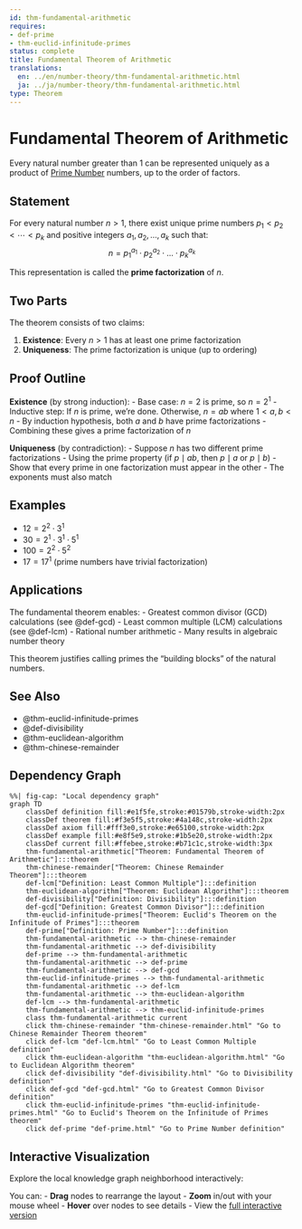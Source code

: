 ```yaml
---
id: thm-fundamental-arithmetic
requires:
- def-prime
- thm-euclid-infinitude-primes
status: complete
title: Fundamental Theorem of Arithmetic
translations:
  en: ../en/number-theory/thm-fundamental-arithmetic.html
  ja: ../ja/number-theory/thm-fundamental-arithmetic.html
type: Theorem
---
```


# Fundamental Theorem of Arithmetic {#thm-fundamental-arithmetic}

Every natural number greater than 1 can be represented uniquely as a product of [Prime Number](def-prime.qmd) numbers, up to the order of factors.

## Statement

For every natural number $n > 1$, there exist unique prime numbers $p_1 < p_2 < \cdots < p_k$ and positive integers $a_1, a_2, \ldots, a_k$ such that:
$$n = p_1^{a_1} \cdot p_2^{a_2} \cdot \ldots \cdot p_k^{a_k}$$

This representation is called the **prime factorization** of $n$.

## Two Parts

The theorem consists of two claims:

1. **Existence**: Every $n > 1$ has at least one prime factorization
2. **Uniqueness**: The prime factorization is unique (up to ordering)

## Proof Outline

**Existence** (by strong induction):
- Base case: $n = 2$ is prime, so $n = 2^1$
- Inductive step: If $n$ is prime, we're done. Otherwise, $n = ab$ where $1 < a, b < n$
- By induction hypothesis, both $a$ and $b$ have prime factorizations
- Combining these gives a prime factorization of $n$

**Uniqueness** (by contradiction):
- Suppose $n$ has two different prime factorizations
- Using the prime property (if $p \mid ab$, then $p \mid a$ or $p \mid b$)
- Show that every prime in one factorization must appear in the other
- The exponents must also match

## Examples

- $12 = 2^2 \cdot 3^1$
- $30 = 2^1 \cdot 3^1 \cdot 5^1$
- $100 = 2^2 \cdot 5^2$
- $17 = 17^1$ (prime numbers have trivial factorization)

## Applications

The fundamental theorem enables:
- Greatest common divisor (GCD) calculations (see @def-gcd)
- Least common multiple (LCM) calculations (see @def-lcm)
- Rational number arithmetic
- Many results in algebraic number theory

This theorem justifies calling primes the "building blocks" of the natural numbers.

## See Also

- @thm-euclid-infinitude-primes
- @def-divisibility
- @thm-euclidean-algorithm
- @thm-chinese-remainder

## Dependency Graph

```mermaid
%%| fig-cap: "Local dependency graph"
graph TD
    classDef definition fill:#e1f5fe,stroke:#01579b,stroke-width:2px
    classDef theorem fill:#f3e5f5,stroke:#4a148c,stroke-width:2px
    classDef axiom fill:#fff3e0,stroke:#e65100,stroke-width:2px
    classDef example fill:#e8f5e9,stroke:#1b5e20,stroke-width:2px
    classDef current fill:#ffebee,stroke:#b71c1c,stroke-width:3px
    thm-fundamental-arithmetic["Theorem: Fundamental Theorem of Arithmetic"]:::theorem
    thm-chinese-remainder["Theorem: Chinese Remainder Theorem"]:::theorem
    def-lcm["Definition: Least Common Multiple"]:::definition
    thm-euclidean-algorithm["Theorem: Euclidean Algorithm"]:::theorem
    def-divisibility["Definition: Divisibility"]:::definition
    def-gcd["Definition: Greatest Common Divisor"]:::definition
    thm-euclid-infinitude-primes["Theorem: Euclid's Theorem on the Infinitude of Primes"]:::theorem
    def-prime["Definition: Prime Number"]:::definition
    thm-fundamental-arithmetic --> thm-chinese-remainder
    thm-fundamental-arithmetic --> def-divisibility
    def-prime --> thm-fundamental-arithmetic
    thm-fundamental-arithmetic --> def-prime
    thm-fundamental-arithmetic --> def-gcd
    thm-euclid-infinitude-primes --> thm-fundamental-arithmetic
    thm-fundamental-arithmetic --> def-lcm
    thm-fundamental-arithmetic --> thm-euclidean-algorithm
    def-lcm --> thm-fundamental-arithmetic
    thm-fundamental-arithmetic --> thm-euclid-infinitude-primes
    class thm-fundamental-arithmetic current
    click thm-chinese-remainder "thm-chinese-remainder.html" "Go to Chinese Remainder Theorem theorem"
    click def-lcm "def-lcm.html" "Go to Least Common Multiple definition"
    click thm-euclidean-algorithm "thm-euclidean-algorithm.html" "Go to Euclidean Algorithm theorem"
    click def-divisibility "def-divisibility.html" "Go to Divisibility definition"
    click def-gcd "def-gcd.html" "Go to Greatest Common Divisor definition"
    click thm-euclid-infinitude-primes "thm-euclid-infinitude-primes.html" "Go to Euclid's Theorem on the Infinitude of Primes theorem"
    click def-prime "def-prime.html" "Go to Prime Number definition"
```

## Interactive Visualization

Explore the local knowledge graph neighborhood interactively:

::: {.graph-viz data-id="thm-fundamental-arithmetic" data-width="700" data-height="500"}
:::

You can:
- **Drag** nodes to rearrange the layout
- **Zoom** in/out with your mouse wheel
- **Hover** over nodes to see details
- View the [full interactive version](../../output/interactive/en/thm-fundamental-arithmetic.html){target="_blank"}
